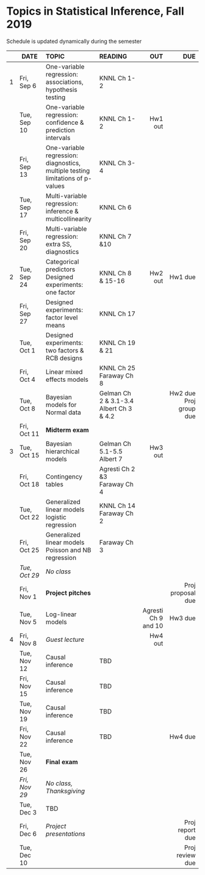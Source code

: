 <h1> Topics in Statistical Inference, Fall 2019 </h1>
Schedule is updated dynamically during the semester
</br>

<font size="3">

| | DATE          | TOPIC            |READING        |      OUT |        DUE |
|-- | ---------   |:-----------------|:--------------| --------:| ----------:|
| 1 | Fri, Sep 6  |One-variable regression:</br>associations, hypothesis testing| KNNL Ch 1-2|          |            |
|   | Tue, Sep 10 |One-variable regression:</br>confidence \& prediction intervals| KNNL Ch 1-2 |Hw1 out   |            |
|   | Fri, Sep 13 |One-variable regression:</br>diagnostics, multiple testing</br>limitations of p-values |KNNL Ch 3-4|          |            | 
|   | Tue, Sep 17 |Multi-variable regression:</br>inference \& multicollinearity|KNNL Ch 6             |          |            |
|   | Fri, Sep 20 |Multi-variable regression:</br>extra SS, diagnostics|KNNL Ch 7 \&10|          |            |
| 2 | Tue, Sep 24 |Categorical predictors</br>Designed experiments:</br>one factor | KNNL Ch 8</br>\& 15-16 |Hw2 out   |Hw1 due     |
|   | Fri, Sep 27 |Designed experiments:</br>factor level means|KNNL Ch 17               |          |            | 
|   | Tue, Oct 1  |Designed experiments:</br>two factors \& RCB designs|KNNL Ch 19 \& 21|          |            |
|   | Fri, Oct 4  |Linear mixed effects models|KNNL Ch 25</br>Faraway Ch 8    |          |            | 
|   | Tue, Oct 8  |Bayesian models for</br>Normal data                |Gelman Ch 2 \& 3.1-3.4</br>Albert Ch 3 \& 4.2               |          |Hw2 due</br>Proj group due|
|   | Fri, Oct 11 |**Midterm exam**  |               |          |            | 
| 3 | Tue, Oct 15 |Bayesian hierarchical</br> models                  |Gelman Ch 5.1-5.5</br>Albert 7               |Hw3 out   |            |
|   | Fri, Oct 18 |Contingency tables                  |Agresti Ch 2 \&3</br>Faraway Ch 4               |          |            | 
|   | Tue, Oct 22 |Generalized linear models</br>logistic regression                  | KNNL Ch 14</br>Faraway Ch 2              |          |            |
|   | Fri, Oct 25 |Generalized linear models</br>Poisson and NB regression                  | Faraway Ch 3              |          |            | 
|   |*Tue, Oct 29*|*No class*   |     |          |            |
|   | Fri, Nov 1  |**Project pitches**   |               |          |Proj proposal due| 
|   | Tue, Nov 5  |Log-linear models |               |Agresti Ch 9 and 10          |Hw3 due     |
| 4 | Fri, Nov 8  |*Guest lecture*          |               |Hw4 out   |            | 
|   | Tue, Nov 12 |Causal inference                  |  TBD             |          |            |
|   | Fri, Nov 15 |Causal inference                  |  TBD             |          |            | 
|   | Tue, Nov 19 | Causal inference                 |  TBD           |          |            |
|   | Fri, Nov 22 | Causal inference                 |  TBD         |          |Hw4 due     | 
|   | Tue, Nov 26 |**Final exam**    |               |          |            |
|   |*Fri, Nov 29*|*No class, Thanksgiving* |        |          |            | 
|   | Tue, Dec 3  | TBD                 |               |          |            |
|   | Fri, Dec 6  |*Project presentations*  |        |          |Proj report due| 
|   | Tue, Dec 10 |                  |               |          |Proj review due|
</font>






